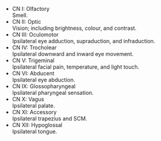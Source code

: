 * CN I: Olfactory\
Smell.
* CN II: Optic\
Vision; including brightness, colour, and contrast.
* CN III: Oculomotor\
Ipsilateral eye adduction, supraduction, and infraduction.
* CN IV: Trocholear\
Ipsilateral downward and inward eye movement.
* CN V: Trigeminal\
Ipsilateral facial pain, temperature, and light touch.
* CN VI: Abducent\
Ipsilateral eye abduction.
* CN IX: Glossopharyngeal\
Ipsilateral pharyngeal sensation.
* CN X: Vagus\
Ipsilateral palate.
* CN XI: Accessory\
Ipsilateral trapezius and SCM.
* CN XII: Hypoglossal\
Ipsilateral tongue.